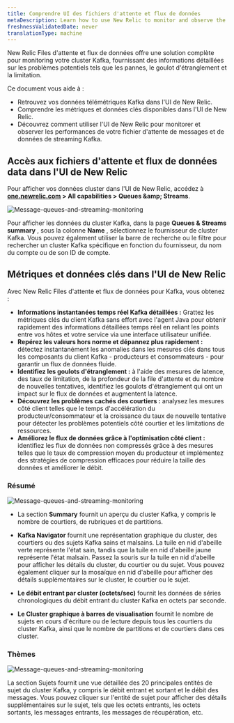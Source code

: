 ```yaml
---
title: Comprendre UI des fichiers d'attente et flux de données
metaDescription: Learn how to use New Relic to monitor and observe the performance of your Kafka message queues and streaming data.
freshnessValidatedDate: never
translationType: machine
---
```


New Relic Files d&apos;attente et flux de données offre une solution complète pour monitoring votre cluster Kafka, fournissant des informations détaillées sur les problèmes potentiels tels que les pannes, le goulot d&apos;étranglement et la limitation.

Ce document vous aide à :

* Retrouvez vos données télémétriques Kafka dans l&apos;UI de New Relic.
* Comprendre les métriques et données clés disponibles dans l&apos;UI de New Relic.
* Découvrez comment utiliser l&apos;UI de New Relic pour monitorer et observer les performances de votre fichier d&apos;attente de messages et de données de streaming Kafka.

## Accès aux fichiers d&apos;attente et flux de données data dans l&apos;UI de New Relic

Pour afficher vos données cluster dans l&apos;UI de New Relic, accédez à <DNT>**[one.newrelic.com](https://one.newrelic.com/) &gt; All capabilities &gt; Queues &amp;amp; Streams**</DNT>.

<img title="Message-queues-and-streaming-monitoring" alt="Message-queues-and-streaming-monitoring" src="/images/message-queues-streaming.webp" />

Pour afficher les données du cluster Kafka, dans la page **Queues &amp; Streams summary** , sous la colonne **Name** , sélectionnez le fournisseur de cluster Kafka. Vous pouvez également utiliser la barre de recherche ou le filtre pour rechercher un cluster Kafka spécifique en fonction du fournisseur, du nom du compte ou de son ID de compte.

## Métriques et données clés dans l&apos;UI de New Relic

Avec New Relic Files d&apos;attente et flux de données pour Kafka, vous obtenez :

* **Informations instantanées temps réel Kafka détaillées :** Grattez les métriques clés du client Kafka sans effort avec l&apos;agent Java pour obtenir rapidement des informations détaillées temps réel en reliant les points entre vos hôtes et votre service via une interface utilisateur unifiée.
* **Repérez les valeurs hors norme et dépannez plus rapidement :** détectez instantanément les anomalies dans les mesures clés dans tous les composants du client Kafka - producteurs et consommateurs - pour garantir un flux de données fluide.
* **Identifiez les goulots d&apos;étranglement :** à l&apos;aide des mesures de latence, des taux de limitation, de la profondeur de la file d&apos;attente et du nombre de nouvelles tentatives, identifiez les goulots d&apos;étranglement qui ont un impact sur le flux de données et augmentent la latence.
* **Découvrez les problèmes cachés des courtiers :** analysez les mesures côté client telles que le temps d&apos;accélération du producteur/consommateur et la croissance du taux de nouvelle tentative pour détecter les problèmes potentiels côté courtier et les limitations de ressources.
* **Améliorez le flux de données grâce à l&apos;optimisation côté client :** identifiez les flux de données non compressés grâce à des mesures telles que le taux de compression moyen du producteur et implémentez des stratégies de compression efficaces pour réduire la taille des données et améliorer le débit.

### Résumé

<img title="Message-queues-and-streaming-monitoring" alt="Message-queues-and-streaming-monitoring" src="/images/kafka-monitoring.webp" />

* La section **Summary** fournit un aperçu du cluster Kafka, y compris le nombre de courtiers, de rubriques et de partitions.

* **Kafka Navigator** fournit une représentation graphique du cluster, des courtiers ou des sujets Kafka sains et malsains. La tuile en nid d&apos;abeille verte représente l&apos;état sain, tandis que la tuile en nid d&apos;abeille jaune représente l&apos;état malsain. Passez la souris sur la tuile en nid d&apos;abeille pour afficher les détails du cluster, du courtier ou du sujet. Vous pouvez également cliquer sur la mosaïque en nid d&apos;abeille pour afficher des détails supplémentaires sur le cluster, le courtier ou le sujet.

* **Le débit entrant par cluster (octets/sec)** fournit les données de séries chronologiques du débit entrant du cluster Kafka en octets par seconde.

* **Le Cluster graphique à barres de visualisation** fournit le nombre de sujets en cours d&apos;écriture ou de lecture depuis tous les courtiers du cluster Kafka, ainsi que le nombre de partitions et de courtiers dans ces cluster.

### Thèmes

<img title="Message-queues-and-streaming-monitoring" alt="Message-queues-and-streaming-monitoring" src="/images/kafka-topics.webp" />

La section Sujets fournit une vue détaillée des 20 principales entités de sujet du cluster Kafka, y compris le débit entrant et sortant et le débit des messages. Vous pouvez cliquer sur l&apos;entité de sujet pour afficher des détails supplémentaires sur le sujet, tels que les octets entrants, les octets sortants, les messages entrants, les messages de récupération, etc.